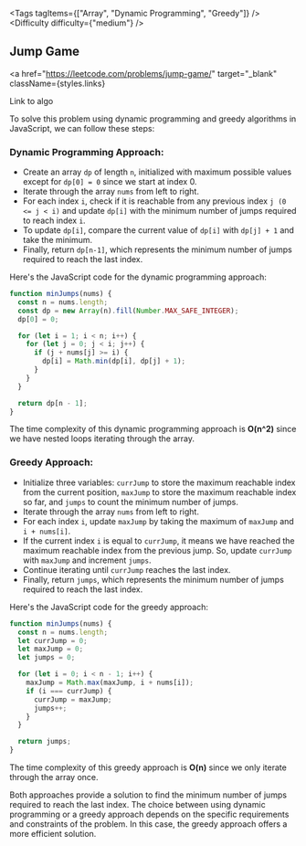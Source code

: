 
<Tags tagItems={["Array", "Dynamic Programming", "Greedy"]} />
<Difficulty difficulty={"medium"} />
## Jump Game

<a
  href="https://leetcode.com/problems/jump-game/"
  target="_blank"
  className={styles.links}
>
  Link to algo
</a>

To solve this problem using dynamic programming and greedy algorithms in JavaScript, we can follow these steps:

### Dynamic Programming Approach:

- Create an array `dp` of length `n`, initialized with maximum possible values except for `dp[0] = 0` since we start at index 0.
- Iterate through the array `nums` from left to right.
- For each index `i`, check if it is reachable from any previous index `j (0 <= j < i)` and update `dp[i]` with the minimum number of jumps required to reach index `i`.
- To update `dp[i]`, compare the current value of `dp[i]` with `dp[j] + 1` and take the minimum.
- Finally, return `dp[n-1]`, which represents the minimum number of jumps required to reach the last index.

Here's the JavaScript code for the dynamic programming approach:

```javascript
function minJumps(nums) {
  const n = nums.length;
  const dp = new Array(n).fill(Number.MAX_SAFE_INTEGER);
  dp[0] = 0;

  for (let i = 1; i < n; i++) {
    for (let j = 0; j < i; j++) {
      if (j + nums[j] >= i) {
        dp[i] = Math.min(dp[i], dp[j] + 1);
      }
    }
  }

  return dp[n - 1];
}
```

The time complexity of this dynamic programming approach is **O(n^2)** since we have nested loops iterating through the array.

### Greedy Approach:

- Initialize three variables: `currJump` to store the maximum reachable index from the current position, `maxJump` to store the maximum reachable index so far, and `jumps` to count the minimum number of jumps.
- Iterate through the array `nums` from left to right.
- For each index `i`, update `maxJump` by taking the maximum of `maxJump` and `i + nums[i]`.
- If the current index `i` is equal to `currJump`, it means we have reached the maximum reachable index from the previous jump. So, update `currJump` with `maxJump` and increment `jumps`.
- Continue iterating until `currJump` reaches the last index.
- Finally, return `jumps`, which represents the minimum number of jumps required to reach the last index.

Here's the JavaScript code for the greedy approach:

```javascript
function minJumps(nums) {
  const n = nums.length;
  let currJump = 0;
  let maxJump = 0;
  let jumps = 0;

  for (let i = 0; i < n - 1; i++) {
    maxJump = Math.max(maxJump, i + nums[i]);
    if (i === currJump) {
      currJump = maxJump;
      jumps++;
    }
  }

  return jumps;
}
```

The time complexity of this greedy approach is **O(n)** since we only iterate through the array once.

Both approaches provide a solution to find the minimum number of jumps required to reach the last index. The choice between using dynamic programming or a greedy approach depends on the specific requirements and constraints of the problem. In this case, the greedy approach offers a more efficient solution.
